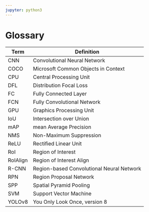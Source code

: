 ```yaml
---
jupyter: python3
---
```


# Glossary {.unnumbered}

| Term     | Definition                                |
|----------|-------------------------------------------|
| CNN      | Convolutional Neural Network              |
| COCO     | Microsoft Common Objects in Context       |
| CPU      | Central Processing Unit                   |
| DFL      | Distribution Focal Loss                   |
| FC       | Fully Connected Layer                     |
| FCN      | Fully Convolutional Network               |
| GPU      | Graphics Processing Unit                  |
| IoU      | Intersection over Union                   |
| mAP      | mean Average Precision                    |
| NMS      | Non-Maximum Suppression                   |
| ReLU     | Rectified Linear Unit                     |
| RoI      | Region of Interest                        |
| RoIAlign | Region of Interest Align                  |
| R-CNN    | Region-based Convolutional Neural Network |
| RPN      | Region Proposal Network                   |
| SPP      | Spatial Pyramid Pooling                   |
| SVM      | Support Vector Machine                    |
| YOLOv8   | You Only Look Once, version 8             |

#  {.unnumbered}
